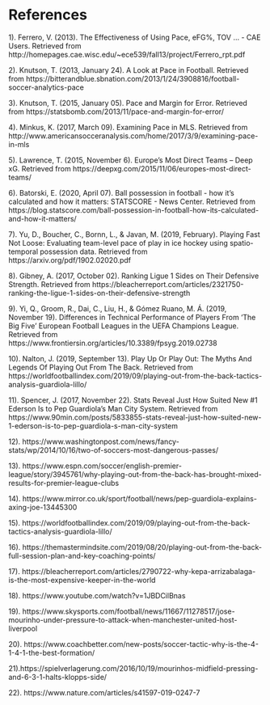 
# References {-}

1). Ferrero, V. (2013). The Effectiveness of Using Pace, eFG%, TOV ... - CAE Users. Retrieved from http://homepages.cae.wisc.edu/~ece539/fall13/project/Ferrero_rpt.pdf

2). Knutson, T. (2013, January 24). A Look at Pace in Football. Retrieved from https://bitterandblue.sbnation.com/2013/1/24/3908816/football-soccer-analytics-pace

3). Knutson, T. (2015, January 05). Pace and Margin for Error. Retrieved from https://statsbomb.com/2013/11/pace-and-margin-for-error/

4). Minkus, K. (2017, March 09). Examining Pace in MLS. Retrieved from http://www.americansocceranalysis.com/home/2017/3/9/examining-pace-in-mls

5). Lawrence, T. (2015, November 6). Europe’s Most Direct Teams – Deep xG. Retrieved from https://deepxg.com/2015/11/06/europes-most-direct-teams/

6). Batorski, E. (2020, April 07). Ball possession in football - how it's calculated and how it matters: STATSCORE - News Center. Retrieved from https://blog.statscore.com/ball-possession-in-football-how-its-calculated-and-how-it-matters/

7). Yu, D., Boucher, C., Bornn, L., & Javan, M. (2019, February). Playing Fast Not Loose: Evaluating team-level pace of play in ice hockey using spatio-temporal possession data. Retrieved from https://arxiv.org/pdf/1902.02020.pdf

8). Gibney, A. (2017, October 02). Ranking Ligue 1 Sides on Their Defensive Strength. Retrieved from https://bleacherreport.com/articles/2321750-ranking-the-ligue-1-sides-on-their-defensive-strength

9). Yi, Q., Groom, R., Dai, C., Liu, H., & Gómez Ruano, M. Á. (2019, November 19). Differences in Technical Performance of Players From 'The Big Five' European Football Leagues in the UEFA Champions League. Retrieved from https://www.frontiersin.org/articles/10.3389/fpsyg.2019.02738

10). Nalton, J. (2019, September 13). Play Up Or Play Out: The Myths And Legends Of Playing Out From The Back. Retrieved from https://worldfootballindex.com/2019/09/playing-out-from-the-back-tactics-analysis-guardiola-lillo/

11). Spencer, J. (2017, November 22). Stats Reveal Just How Suited New #1 Ederson Is to Pep Guardiola's Man City System. Retrieved from https://www.90min.com/posts/5833855-stats-reveal-just-how-suited-new-1-ederson-is-to-pep-guardiola-s-man-city-system

12). https://www.washingtonpost.com/news/fancy-stats/wp/2014/10/16/two-of-soccers-most-dangerous-passes/

13). https://www.espn.com/soccer/english-premier-league/story/3945761/why-playing-out-from-the-back-has-brought-mixed-results-for-premier-league-clubs

14). https://www.mirror.co.uk/sport/football/news/pep-guardiola-explains-axing-joe-13445300

15). https://worldfootballindex.com/2019/09/playing-out-from-the-back-tactics-analysis-guardiola-lillo/

16). https://themastermindsite.com/2019/08/20/playing-out-from-the-back-full-session-plan-and-key-coaching-points/

17). https://bleacherreport.com/articles/2790722-why-kepa-arrizabalaga-is-the-most-expensive-keeper-in-the-world

18). https://www.youtube.com/watch?v=1JBDCilBnas

19). https://www.skysports.com/football/news/11667/11278517/jose-mourinho-under-pressure-to-attack-when-manchester-united-host-liverpool

20). https://www.coachbetter.com/new-posts/soccer-tactic-why-is-the-4-1-4-1-the-best-formation/

21).https://spielverlagerung.com/2016/10/19/mourinhos-midfield-pressing-and-6-3-1-halts-klopps-side/

22). https://www.nature.com/articles/s41597-019-0247-7

